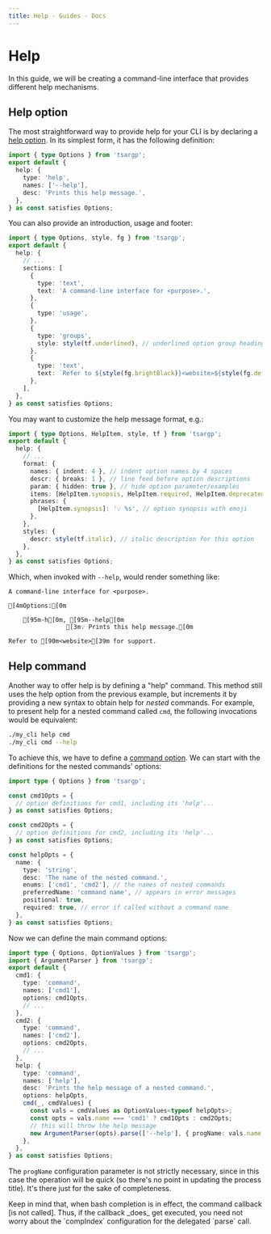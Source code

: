 ```yaml
---
title: Help - Guides - Docs
---
```



# Help

In this guide, we will be creating a command-line interface that provides different help mechanisms.

## Help option

The most straightforward way to provide help for your CLI is by declaring a [help option]. In its
simplest form, it has the following definition:

```ts
import { type Options } from 'tsargp';
export default {
  help: {
    type: 'help',
    names: ['--help'],
    desc: 'Prints this help message.',
  },
} as const satisfies Options;
```

You can also provide an introduction, usage and footer:

```ts
import { type Options, style, fg } from 'tsargp';
export default {
  help: {
    // ...
    sections: [
      {
        type: 'text',
        text: 'A command-line interface for <purpose>.',
      },
      {
        type: 'usage',
      },
      {
        type: 'groups',
        style: style(tf.underlined), // underlined option group headings
      },
      {
        type: 'text',
        text: `Refer to ${style(fg.brightBlack)}<website>${style(fg.default)} for support.`,
      },
    ],
  },
} as const satisfies Options;
```

You may want to customize the help message format, e.g.:

```ts
import { type Options, HelpItem, style, tf } from 'tsargp';
export default {
  help: {
    // ...
    format: {
      names: { indent: 4 }, // indent option names by 4 spaces
      descr: { breaks: 1 }, // line feed before option descriptions
      param: { hidden: true }, // hide option parameter/examples
      items: [HelpItem.synopsis, HelpItem.required, HelpItem.deprecated],
      phrases: {
        [HelpItem.synopsis]: '💡 %s', // option synopsis with emoji
      },
    },
    styles: {
      descr: style(tf.italic), // italic description for this option
    },
  },
} as const satisfies Options;
```

Which, when invoked with `--help`, would render something like:

```ansi
A command-line interface for <purpose>.

[4mOptions:[0m

    [95m-h[0m, [95m--help[0m
                [3m💡 Prints this help message.[0m

Refer to [90m<website>[39m for support.
```

## Help command

Another way to offer help is by defining a "help" command. This method still uses the help option
from the previous example, but increments it by providing a new syntax to obtain help for _nested_
commands. For example, to present help for a nested command called `cmd`, the following invocations
would be equivalent:

```sh
./my_cli help cmd
./my_cli cmd --help
```

To achieve this, we have to define a [command option]. We can start with the definitions for the
nested commands' options:

```ts
import type { Options } from 'tsargp';

const cmd1Opts = {
  // option definitions for cmd1, including its 'help'...
} as const satisfies Options;

const cmd2Opts = {
  // option definitions for cmd2, including its 'help'...
} as const satisfies Options;

const helpOpts = {
  name: {
    type: 'string',
    desc: 'The name of the nested command.',
    enums: ['cmd1', 'cmd2'], // the names of nested commands
    preferredName: 'command name', // appears in error messages
    positional: true,
    required: true, // error if called without a command name
  },
} as const satisfies Options;
```

Now we can define the main command options:

```ts
import type { Options, OptionValues } from 'tsargp';
import { ArgumentParser } from 'tsargp';
export default {
  cmd1: {
    type: 'command',
    names: ['cmd1'],
    options: cmd1Opts,
    // ...
  },
  cmd2: {
    type: 'command',
    names: ['cmd2'],
    options: cmd2Opts,
    // ...
  },
  help: {
    type: 'command',
    names: ['help'],
    desc: 'Prints the help message of a nested command.',
    options: helpOpts,
    cmd(_, cmdValues) {
      const vals = cmdValues as OptionValues<typeof helpOpts>;
      const opts = vals.name === 'cmd1' ? cmd1Opts : cmd2Opts;
      // this will throw the help message
      new ArgumentParser(opts).parse(['--help'], { progName: vals.name });
    },
  },
} as const satisfies Options;
```

The `progName` configuration parameter is not strictly necessary, since in this case the operation
will be quick (so there's no point in updating the process title). It's there just for the sake of
completeness.

<Callout type="info">
  Keep in mind that, when bash completion is in effect, the command callback [is not called]. Thus,
  if the callback _does_ get executed, you need not worry about the `compIndex` configuration for
  the delegated `parse` call.
</Callout>

[help option]: ../library/options#help-option
[command option]: ../library/options#command-option
[is not called]: ../library/options#command-callback
